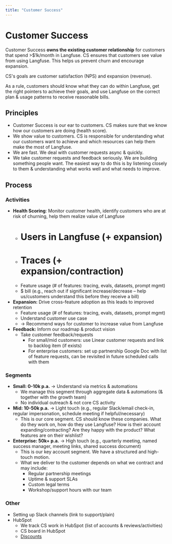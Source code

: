 ```yaml
---
title: "Customer Success"
---
```


# Customer Success

Customer Success **owns the existing customer relationship** for customers that spend >$1k/month in Langfuse. CS ensures that customers see value from using Langfuse. This helps us prevent churn and encourage expansion.

CS's goals are customer satisfaction (NPS) and expansion (revenue).

As a rule, customers should know what they can do within Langfuse, get the right pointers to achieve their goals, and use Langfuse on the correct plan & usage patterns to receive reasonable bills.

## Principles

- Customer Success is our ear to customers. CS makes sure that we know how our customers are doing (health score).
- We show value to customers. CS is responsible for understanding what our customers want to achieve and which resources can help them make the most of Langfuse.
- We are fast. We deal with customer requests async & quickly.
- We take customer requests and feedback seriously. We are building something people want. The easiest way to do this is by listening closely to them & understanding what works well and what needs to improve.

## Process

### Activities

- **Health Scoring**: Monitor customer health, identify customers who are at risk of churning, help them realize value of Langfuse
  - # Users in Langfuse (+ expansion)
  - # Traces (+ expansion/contraction)
  - Feature usage (# of features: tracing, evals, datasets, prompt mgmt)
  - $ bill (e.g., reach out if significant increase/decrease – help us/customers understand this before they receive a bill)
- **Expansion:** Drive cross-feature adoption as this leads to improved retention
  - Feature usage (# of features: tracing, evals, datasets, prompt mgmt)
  - Understand customer use case
  - → Recommend ways for customer to increase value from Langfuse
- **Feedback:** Inform our roadmap & product vision
  - Take customer feedback/requests
    - For small/mid customers: use Linear customer requests and link to backlog item (if exists)
    - For enterprise customers: set up partnership Google Doc with list of feature requests, can be revisited in future scheduled calls with them

### Segments

- **Small: 0-10k p.a.** → Understand via metrics & automations
  - We manage this segment through aggregate data & automations (& together with the growth team)
  - No individual outreach & not core CS activity
- **Mid: 10-50k p.a.** → Light touch (e.g., regular Slack/email check-in, regular impersonation, schedule meeting if helpful/necessary)
  - This is our core segment. CS should know these companies. What do they work on, how do they use Langfuse? How is their account expanding/contracting? Are they happy with the product? What features are on their wishlist?
- **Enterprise: 50k+ p.a.** → High touch (e.g., quarterly meeting, named success manager, meeting links, shared success document)
  - This is our key account segment. We have a structured and high-touch motion.
  - What we deliver to the customer depends on what we contract and may include:
    - Regular partnership meetings
    - Uptime & support SLAs
    - Custom legal terms
    - Workshop/support hours with our team

### Other

- Setting up Slack channels (link to support/plain)
- HubSpot
  - We track CS work in HubSpot (list of accounts & reviews/activities)
  - CS board in HubSpot
  - [Discounts](/handbook/gtm/sales#discounting)
